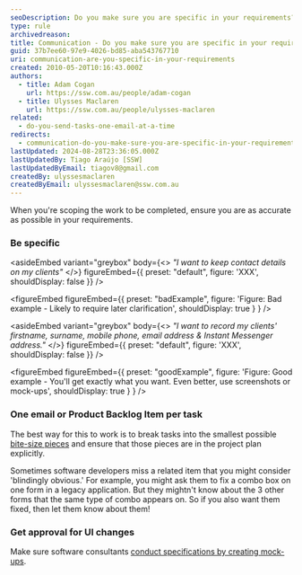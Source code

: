 ```yaml
---
seoDescription: Do you make sure you are specific in your requirements? Ensure accuracy by outlining precise details, such as client contact information. Break tasks into bite-sized pieces and include them explicitly in the project plan to avoid misunderstandings.
type: rule
archivedreason:
title: Communication - Do you make sure you are specific in your requirements?
guid: 37b7ee60-97e9-4026-bd85-aba543767710
uri: communication-are-you-specific-in-your-requirements
created: 2010-05-20T10:16:43.000Z
authors:
  - title: Adam Cogan
    url: https://ssw.com.au/people/adam-cogan
  - title: Ulysses Maclaren
    url: https://ssw.com.au/people/ulysses-maclaren
related:
  - do-you-send-tasks-one-email-at-a-time
redirects:
  - communication-do-you-make-sure-you-are-specific-in-your-requirements
lastUpdated: 2024-08-28T23:36:05.000Z
lastUpdatedBy: Tiago Araújo [SSW]
lastUpdatedByEmail: tiagov8@gmail.com
createdBy: ulyssesmaclaren
createdByEmail: ulyssesmaclaren@ssw.com.au
---
```


When you're scoping the work to be completed, ensure you are as accurate as possible in your requirements.
### Be specific

<asideEmbed
  variant="greybox"
  body={<>
    _"I want to keep contact details on my clients"_
  </>}
  figureEmbed={{
    preset: "default",
    figure: 'XXX',
    shouldDisplay: false
  }}
/>

<figureEmbed figureEmbed={{
  preset: "badExample",
  figure: 'Figure: Bad example - Likely to require later clarification',
  shouldDisplay: true
} } />


<asideEmbed
  variant="greybox"
  body={<>
    _"I want to record my clients' firstname, surname, mobile phone, email address & Instant Messenger address."_
  </>}
  figureEmbed={{
    preset: "default",
    figure: 'XXX',
    shouldDisplay: false
  }}
/>

<figureEmbed figureEmbed={{
  preset: "goodExample",
  figure: 'Figure: Good example - You\'ll get exactly what you want. Even better, use screenshots or mock-ups',
  shouldDisplay: true
} } />


### One email or Product Backlog Item per task

The best way for this to work is to break tasks into the smallest possible [bite-size pieces](/management-do-you-use-just-in-time-speccing) and ensure that those pieces are in the project plan explicitly.

Sometimes software developers miss a related item that you might consider 'blindingly obvious.' For example, you might ask them to fix a combo box on one form in a legacy application. But they mightn't know about the 3 other forms that the same type of combo appears on. So if you also want them fixed, then let them know about them!

### Get approval for UI changes

Make sure software consultants [conduct specifications by creating mock-ups](/storyboards).
